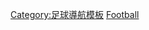 {{Navbox
| name = 足球俱樂部列表
| title = [[足球俱樂部列表]]
| state = {{{state|autocollapse}}}
| image = [[File:World Map FIFA.svg|300px]]
| bodyclass = hlist
|groupstyle = border-right:0.5em solid; padding-right: 0.5em; line-height: 1em;
|group1style = border-color: #ffb6c1
|group2style = border-color: #deb887
|group3style = border-color: #db7093
|group4style = border-color: #8fbc8f
|group5style = border-color: #ffd700
|group6style = border-color: #4682b4
| group1 = 亞洲（[[亚洲足球联合会|AFC]]）
| list1 = [[澳大利亚足球俱樂部列表|澳洲]]－[[中國足球俱樂部列表|中國]]－[[香港足球俱樂部列表|香港]]－[[印度足球俱樂部列表|印度]]－[[日本足球俱樂部列表|日本]]－[[韓國足球俱樂部列表|韓國]]－[[澳門足球俱樂部列表|澳門]]－[[新加坡足球俱樂部列表|新加坡]]－[[台灣足球俱樂部列表|台灣]]－[[泰國足球俱樂部列表|泰國]]－[[越南足球俱樂部列表|越南]]
| group2 = 非洲（[[非洲足球協會|CAF]]）
| list2 = 
| group3 = 中北美洲及<br>加勒比海（[[CONCACAF]]）
| list3 = [[加拿大足球會列表|加拿大]]－[[美國足球會列表|美國]]
| group4 = 南美洲（[[CONMEBOL]]）
| list4 = [[阿根廷足球俱樂部列表|阿根廷]]－[[巴西足球會列表|巴西]]
| group5 = 大洋洲（[[大洋洲足球協會|OFC]] ）
| list5 = 
| group6 = 歐洲（[[歐洲足球協會聯盟|UEFA]]）
| list6 = [[阿爾巴尼亞足球俱樂部列表|阿爾巴尼亞]]－[[安道爾足球俱樂部列表|安道爾]]－[[亞美尼亞足球俱樂部列表|亞美尼亞]]－[[奧地利足球俱樂部列表|奧地利]]－[[阿塞拜疆足球俱樂部列表|阿塞拜疆]]－[[白俄羅斯足球俱樂部列表|白俄羅斯]]－[[比利時足球俱樂部列表|比利時]]－[[英格蘭足球俱樂部列表|英格蘭]]－[[法國足球俱樂部列表|法國]]－[[德國足球俱樂部列表|德國]]－[[意大利足球俱樂部列表|意大利]]－[[荷蘭足球會列表|荷蘭]]－[[蘇格蘭足球俱樂部列表|蘇格蘭]]－[[西班牙足球俱樂部列表|西班牙]]－[[瑞典足球俱樂部列表|瑞典]]－[[瑞士足球俱樂部列表|瑞士]]－[[烏克蘭足球俱樂部列表|烏克蘭]]－[[威爾斯足球俱樂部列表|威爾斯]]
}}<noinclude>
{{collapsible option}}
[[Category:足球導航模板]]
[[Category:國際性體育導航模板|Football]]
</noinclude>